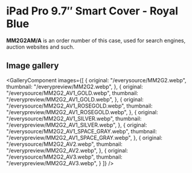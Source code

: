 
# iPad Pro 9.7″ Smart Cover - Royal Blue

<Callout type='info' emoji='👉🏻'>**MM2G2AM/A** is an order number of this case, used for search engines, auction websites and such.</Callout>

## Image gallery

<GalleryComponent
    images={[
      {
        original: "/everysource/MM2G2.webp",
        thumbnail: "/everypreview/MM2G2.webp",
      },
      {
        original: "/everysource/MM2G2_AV1_GOLD.webp",
        thumbnail: "/everypreview/MM2G2_AV1_GOLD.webp",
      },
      {
        original: "/everysource/MM2G2_AV1_ROSEGOLD.webp",
        thumbnail: "/everypreview/MM2G2_AV1_ROSEGOLD.webp",
      },
      {
        original: "/everysource/MM2G2_AV1_SILVER.webp",
        thumbnail: "/everypreview/MM2G2_AV1_SILVER.webp",
      },
      {
        original: "/everysource/MM2G2_AV1_SPACE_GRAY.webp",
        thumbnail: "/everypreview/MM2G2_AV1_SPACE_GRAY.webp",
      },
      {
        original: "/everysource/MM2G2_AV2.webp",
        thumbnail: "/everypreview/MM2G2_AV2.webp",
      },
      {
        original: "/everysource/MM2G2_AV3.webp",
        thumbnail: "/everypreview/MM2G2_AV3.webp",
      }
    ]}
  />
